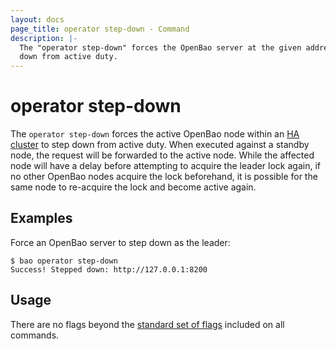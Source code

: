 ```yaml
---
layout: docs
page_title: operator step-down - Command
description: |-
  The "operator step-down" forces the OpenBao server at the given address to step
  down from active duty.
---
```


# operator step-down

The `operator step-down` forces the active OpenBao node within an [HA cluster](/docs/concepts/ha)
to step down from active duty. When executed against a  standby node,  the
request will be forwarded to the active node.  While the  affected node will
have a delay before attempting to acquire  the leader lock again, if no other
OpenBao nodes acquire the lock beforehand, it is possible for the same node to
re-acquire the lock and become active again.

## Examples

Force an OpenBao server to step down as the leader:

```shell-session
$ bao operator step-down
Success! Stepped down: http://127.0.0.1:8200
```

## Usage

There are no flags beyond the [standard set of flags](/docs/commands)
included on all commands.
